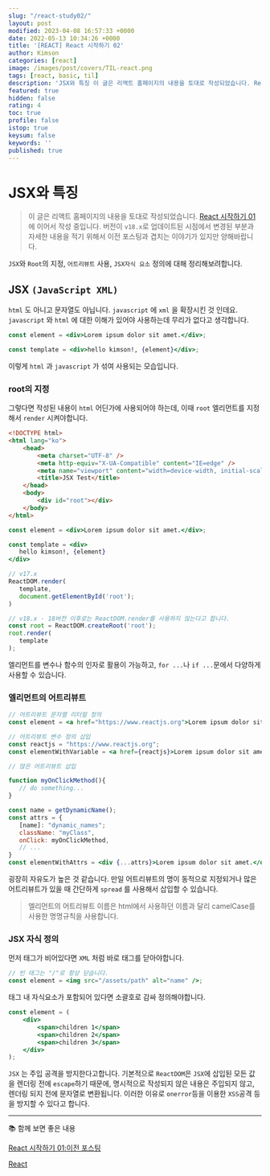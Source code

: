 ```yaml
---
slug: "/react-study02/"
layout: post
modified: 2023-04-08 16:57:33 +0000
date: 2022-05-13 10:34:26 +0000
title: '[REACT] React 시작하기 02'
author: Kimson
categories: [react]
image: /images/post/covers/TIL-react.png
tags: [react, basic, til]
description: 'JSX와 특징 이 글은 리액트 홈페이지의 내용을 토대로 작성되었습니다. React 시작하기 01 에 이어서 작성 중입니다. 버전이 `v18.x`로 업데이트된 시점에서 변경된 부분과 자세한 내용을 적기 위해서 이전 포스팅과 겹치는 이야기가 있지만 양해바랍니다. `JSX`와 `Root`의 지정, `어트리뷰트` 사용, `JSX자식 요소` 정의에 대해 정리해보려합니다.'
featured: true
hidden: false
rating: 4
toc: true
profile: false
istop: true
keysum: false
keywords: ''
published: true
---
```


# JSX와 특징

> 이 글은 리액트 홈페이지의 내용을 토대로 작성되었습니다.
> [React 시작하기 01](/react-study01) 에 이어서 작성 중입니다. 버전이 `v18.x`로 업데이트된 시점에서 변경된 부분과 자세한 내용을 적기 위해서 이전 포스팅과 겹치는 이야기가 있지만 양해바랍니다.

`JSX`와 `Root`의 지정, `어트리뷰트` 사용, `JSX자식 요소` 정의에 대해 정리해보려합니다.

## JSX `(JavaScript XML)`

`html` 도 아니고 문자열도 아닙니다. `javascript` 에 `xml` 을 확장시킨 것 인데요. `javascript` 와 `html` 에 대한 이해가 있어야 사용하는데 무리가 없다고 생각합니다.

```jsx
const element = <div>Lorem ipsum dolor sit amet.</div>;

const template = <div>hello kimson!, {element}</div>;
```

이렇게 `html` 과 `javascript` 가 섞여 사용되는 모습입니다.

### root의 지정

그렇다면 작성된 내용이 `html` 어딘가에 사용되어야 하는데, 이때 `root` 엘리먼트를 지정해서 `render` 시켜야합니다.

```html
<!DOCTYPE html>
<html lang="ko">
    <head>
        <meta charset="UTF-8" />
        <meta http-equiv="X-UA-Compatible" content="IE=edge" />
        <meta name="viewport" content="width=device-width, initial-scale=1.0" />
        <title>JSX Test</title>
    </head>
    <body>
        <div id="root"></div>
    </body>
</html>
```

```jsx
const element = <div>Lorem ipsum dolor sit amet.</div>;

const template = <div>
   hello kimson!, {element}
</div>

// v17.x
ReactDOM.render(
   template,
   document.getElementById('root');
)

// v18.x - 18버전 이후로는 ReactDOM.render를 사용하지 않는다고 합니다.
const root = ReactDOM.createRoot('root');
root.render(
   template
);
```

엘리먼트를 변수나 함수의 인자로 활용이 가능하고, `for ...`나 `if ...`문에서 다양하게 사용할 수 있습니다.

### 엘리먼트의 어트리뷰트

```jsx
// 어트리뷰트 문자열 리터럴 정의
const element = <a href="https://www.reactjs.org">Lorem ipsum dolor sit amet.</a>

// 어트리뷰트 변수 정의 삽입
const reactjs = "https://www.reactjs.org";
const elementWithVariable = <a href={reactjs}>Lorem ipsum dolor sit amet.</a>;

// 많은 어트리뷰트 삽입

function myOnClickMethod(){
   // do something...
}

const name = getDynamicName();
const attrs = {
   [name]: "dynamic_names";
   className: "myClass",
   onClick: myOnClickMethod,
   // ...
}
const elementWithAttrs = <div {...attrs}>Lorem ipsum dolor sit amet.</div>;
```

굉장히 자유도가 높은 것 같습니다. 만일 어트리뷰트의 명이 동적으로 지정되거나 많은 어트리뷰트가 있을 때 간단하게 `spread` 를 사용해서 삽입할 수 있습니다.

> 엘리먼트의 어트리뷰트 이름은 html에서 사용하던 이름과 달리 camelCase를 사용한 명명규칙을 사용합니다.

### JSX 자식 정의

먼저 태그가 비어있다면 `XML` 처럼 바로 태그를 닫아야합니다.

```jsx
// 빈 태그는 "/"로 항상 닫습니다.
const element = <img src="/assets/path" alt="name" />;
```

태그 내 자식요소가 포함되어 있다면 소괄호로 감싸 정의해야합니다.

```jsx
const element = (
    <div>
        <span>children 1</span>
        <span>children 2</span>
        <span>children 3</span>
    </div>
);
```

`JSX` 는 주입 공격을 방지한다고합니다. 기본적으로 `ReactDOM`은 `JSX`에 삽입된 모든 값을 렌더링 전에 `escape`하기 때문에, 명시적으로 작성되지 않은 내용은 주입되지 않고, 렌더링 되지 전에 문자열로 변환됩니다. 이러한 이유로 `onerror`등을 이용한 `XSS`공격 등을 방지할 수 있다고 합니다.

---

📚 함께 보면 좋은 내용

[React 시작하기 01:이전 포스팅](/react-study01/)

[React](https://ko.reactjs.org/docs/hello-world.html)

